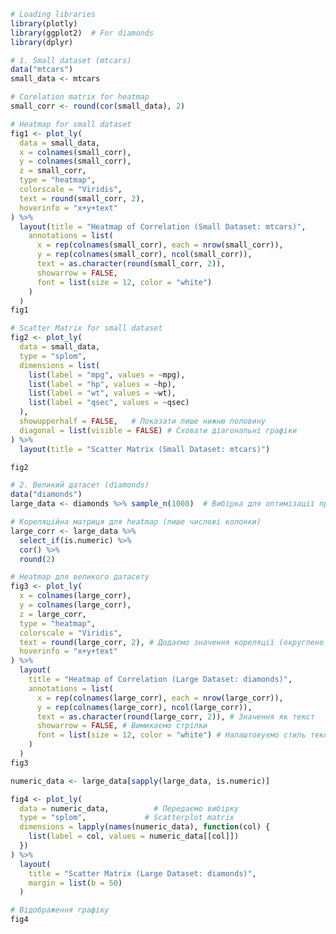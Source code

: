 ```r
# Loading libraries
library(plotly)
library(ggplot2)  # For diamonds
library(dplyr)
```


```r
# 1. Small dataset (mtcars)
data("mtcars")
small_data <- mtcars

# Corelation matrix for heatmap
small_corr <- round(cor(small_data), 2)
```


```r
# Heatmap for small dataset
fig1 <- plot_ly(
  data = small_data,
  x = colnames(small_corr),
  y = colnames(small_corr),
  z = small_corr,
  type = "heatmap",
  colorscale = "Viridis",
  text = round(small_corr, 2),
  hoverinfo = "x+y+text"
) %>%
  layout(title = "Heatmap of Correlation (Small Dataset: mtcars)",
    annotations = list(
      x = rep(colnames(small_corr), each = nrow(small_corr)),
      y = rep(colnames(small_corr), ncol(small_corr)),
      text = as.character(round(small_corr, 2)),
      showarrow = FALSE,
      font = list(size = 12, color = "white")
    )
  )
fig1
```


```r
# Scatter Matrix for small dataset
fig2 <- plot_ly(
  data = small_data,
  type = "splom", 
  dimensions = list(
    list(label = "mpg", values = ~mpg),
    list(label = "hp", values = ~hp),
    list(label = "wt", values = ~wt),
    list(label = "qsec", values = ~qsec)
  ),
  showupperhalf = FALSE,   # Показати лише нижню половину
  diagonal = list(visible = FALSE) # Сховати діагональні графіки
) %>%
  layout(title = "Scatter Matrix (Small Dataset: mtcars)")

fig2
```


```r
# 2. Великий датасет (diamonds)
data("diamonds")
large_data <- diamonds %>% sample_n(1000)  # Вибірка для оптимізації продуктивності

# Кореляційна матриця для heatmap (лише числові колонки)
large_corr <- large_data %>% 
  select_if(is.numeric) %>% 
  cor() %>% 
  round(2)
```


```r
# Heatmap для великого датасету
fig3 <- plot_ly(
  x = colnames(large_corr),
  y = colnames(large_corr),
  z = large_corr,
  type = "heatmap",
  colorscale = "Viridis",
  text = round(large_corr, 2), # Додаємо значення кореляції (округлено до 2 знаків)
  hoverinfo = "x+y+text"
) %>%
  layout(
    title = "Heatmap of Correlation (Large Dataset: diamonds)",
    annotations = list(
      x = rep(colnames(large_corr), each = nrow(large_corr)),
      y = rep(colnames(large_corr), ncol(large_corr)),
      text = as.character(round(large_corr, 2)), # Значення як текст
      showarrow = FALSE, # Вимикаємо стрілки
      font = list(size = 12, color = "white") # Налаштовуємо стиль тексту
    )
  )
fig3
```


```r
numeric_data <- large_data[sapply(large_data, is.numeric)]

fig4 <- plot_ly(
  data = numeric_data,          # Передаємо вибірку
  type = "splom",             # Scatterplot matrix
  dimensions = lapply(names(numeric_data), function(col) {
    list(label = col, values = numeric_data[[col]])
  })
) %>%
  layout(
    title = "Scatter Matrix (Large Dataset: diamonds)",
    margin = list(b = 50)
  )

# Відображення графіку
fig4
```

